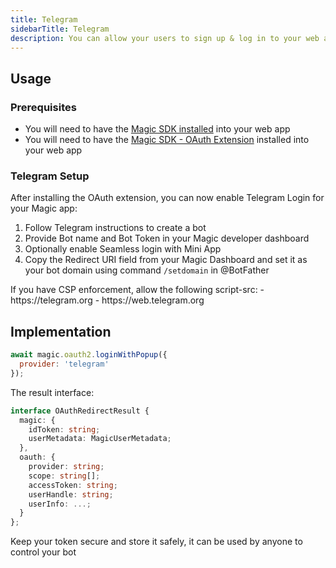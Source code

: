 ```yaml
---
title: Telegram
sidebarTitle: Telegram
description: You can allow your users to sign up & log in to your web app with their Telegram account.
---
```


## Usage

### Prerequisites

* You will need to have the [Magic SDK installed](/embedded-wallets/sdk/overview) into your web app
* You will need to have the [Magic SDK - OAuth Extension](/embedded-wallets/authentication/login/oauth/implementation) installed into your web app

### Telegram Setup

After installing the OAuth extension, you can now enable Telegram Login for your Magic app:

1. Follow Telegram instructions to create a bot
2. Provide Bot name and Bot Token in your Magic developer dashboard
3. Optionally enable Seamless login with Mini App
4. Copy the Redirect URI field from your Magic Dashboard and set it as your bot domain using command `/setdomain` in @BotFather

<Note>
If you have CSP enforcement, allow the following script-src:
- https://telegram.org
- https://web.telegram.org
</Note>

## Implementation

```javascript JavaScript icon="square-js"
await magic.oauth2.loginWithPopup({
  provider: 'telegram'
});
```

The result interface:

```typescript
interface OAuthRedirectResult {
  magic: {
    idToken: string;
    userMetadata: MagicUserMetadata;
  },
  oauth: {
    provider: string;
    scope: string[];
    accessToken: string;
    userHandle: string;
    userInfo: ...;
  }
};
```

<Warning>
Keep your token secure and store it safely, it can be used by anyone to control your bot
</Warning>
